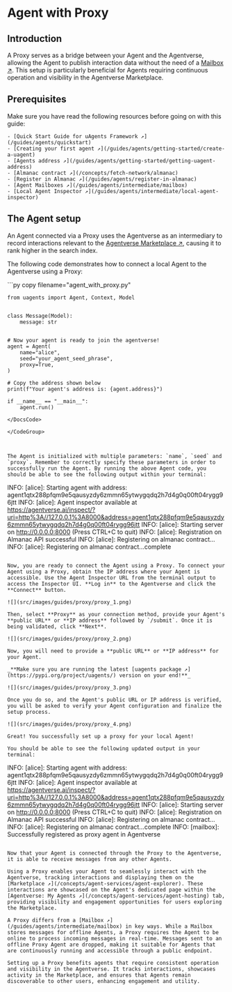 
# Agent with Proxy

## Introduction

A Proxy serves as a bridge between your Agent and the Agentverse, allowing the Agent to publish interaction data without the need of a [Mailbox ↗️](/guides/agents/intermediate/mailbox). This setup is particularly beneficial for Agents requiring continuous operation and visibility in the Agentverse Marketplace.

## Prerequisites

Make sure you have read the following resources before going on with this guide:

    - [Quick Start Guide for uAgents Framework ↗️](/guides/agents/quickstart)
    - [Creating your first agent ↗️](/guides/agents/getting-started/create-a-uagent)
    - [Agents address ↗️](/guides/agents/getting-started/getting-uagent-address)
    - [Almanac contract ↗️](/concepts/fetch-network/almanac)
    - [Register in Almanac ↗️](/guides/agents/register-in-almanac)
    - [Agent Mailboxes ↗️](/guides/agents/intermediate/mailbox)
    - [Local Agent Inspector ↗️](/guides/agents/intermediate/local-agent-inspector)

## The Agent setup

An Agent connected via a Proxy uses the Agentverse as an intermediary to record interactions relevant to the [Agentverse Marketplace ↗️](/concepts/agent-services/agent-explorer), causing it to rank higher in the search index.

The following code demonstrates how to connect a local Agent to the Agentverse using a Proxy:

<GithubCodeSegment digest="89204a123cc792a2cbf173b2c8626dd5">
    <CodeSegment
        path="https://github.com/fetchai/uAgent-Examples/blob/main/5-documentation/guides/agents/intermediate/agent-proxy/agent_with_proxy.py"
        lineStart={1}
        lineEnd={19}
        hosted={true}
    />
</GithubCodeSegment>
<CodeGroup dynamic hasCopy isLocalHostedFile digest='89204a123cc792a2cbf173b2c8626dd5'>

<DocsCode local={true}>
	```py copy filename="agent_with_proxy.py"

	from uagents import Agent, Context, Model
	
	
	class Message(Model):
	    message: str
	
	
	# Now your agent is ready to join the agentverse!
	agent = Agent(
	    name="alice",
	    seed="your_agent_seed_phrase",
	    proxy=True,
	)
	
	# Copy the address shown below
	print(f"Your agent's address is: {agent.address}")
	
	if __name__ == "__main__":
	    agent.run()

```
</DocsCode>

</CodeGroup>



The Agent is initialized with multiple parameters: `name`, `seed` and `proxy`. Remember to correctly specify these parameters in order to successfully run the Agent. By running the above Agent code, you should be able to see the following output within your terminal:

```
INFO:     [alice]: Starting agent with address: agent1qtx288pfqm9e5qausyzdy6zmmn65ytwygqdq2h7d4g0q00ft04rygg96jtt
INFO:     [alice]: Agent inspector available at https://agentverse.ai/inspect/?uri=http%3A//127.0.0.1%3A8000&address=agent1qtx288pfqm9e5qausyzdy6zmmn65ytwygqdq2h7d4g0q00ft04rygg96jtt
INFO:     [alice]: Starting server on http://0.0.0.0:8000 (Press CTRL+C to quit)
INFO:     [alice]: Registration on Almanac API successful
INFO:     [alice]: Registering on almanac contract...
INFO:     [alice]: Registering on almanac contract...complete
```

Now, you are ready to connect the Agent using a Proxy. To connect your Agent using a Proxy, obtain the IP address where your Agent is accessible. Use the Agent Inspector URL from the terminal output to access the Inspector UI. **Log in** to the Agentverse and click the **Connect** button. 

![](src/images/guides/proxy/proxy_1.png)

Then, select **Proxy** as your connection method, provide your Agent's **public URL** or **IP address** followed by `/submit`. Once it is being validated, click **Next**.

![](src/images/guides/proxy/proxy_2.png)

Now, you will need to provide a **public URL** or **IP address** for your Agent.

_**Make sure you are running the latest [uagents package ↗️](https://pypi.org/project/uagents/) version on your end!**_

![](src/images/guides/proxy/proxy_3.png)

Once you do so, and the Agent's public URL or IP address is verified, you will be asked to verify your Agent configuration and finalize the setup process.

![](src/images/guides/proxy/proxy_4.png)

Great! You successfully set up a proxy for your local Agent! 

You should be able to see the following updated output in your terminal:

```
INFO:     [alice]: Starting agent with address: agent1qtx288pfqm9e5qausyzdy6zmmn65ytwygqdq2h7d4g0q00ft04rygg96jtt
INFO:     [alice]: Agent inspector available at https://agentverse.ai/inspect/?uri=http%3A//127.0.0.1%3A8000&address=agent1qtx288pfqm9e5qausyzdy6zmmn65ytwygqdq2h7d4g0q00ft04rygg96jtt
INFO:     [alice]: Starting server on http://0.0.0.0:8000 (Press CTRL+C to quit)
INFO:     [alice]: Registration on Almanac API successful
INFO:     [alice]: Registering on almanac contract...
INFO:     [alice]: Registering on almanac contract...complete
INFO:     [mailbox]: Successfully registered as proxy agent in Agentverse
```

Now that your Agent is connected through the Proxy to the Agentverse, it is able to receive messages from any other Agents.

Using a Proxy enables your Agent to seamlessly interact with the Agentverse, tracking interactions and displaying them on the  [Marketplace ↗️](/concepts/agent-services/agent-explorer). These interactions are showcased on the Agent's dedicated page within the [Agentverse: My Agents ↗️](/concepts/agent-services/agent-hosting) tab, providing visibility and engagement opportunities for users exploring the Marketplace.

A Proxy differs from a [Mailbox ↗️](/guides/agents/intermediate/mailbox) in key ways. While a Mailbox stores messages for offline Agents, a Proxy requires the Agent to be online to process incoming messages in real-time. Messages sent to an offline Proxy Agent are dropped, making it suitable for Agents that are continuously running and accessible through a public endpoint.

Setting up a Proxy benefits agents that require consistent operation and visibility in the Agentverse. It tracks interactions, showcases activity in the Marketplace, and ensures that Agents remain discoverable to other users, enhancing engagement and utility.
